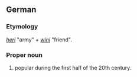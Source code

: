 ==German==

===Etymology===
{{OHG.|de}} ''[[heri]]'' "army" + ''[[wini]]'' "friend".

===Proper noun===
{{infl|de|proper noun}}

# {{given name|male||de:}} popular during the first half of the 20th century.